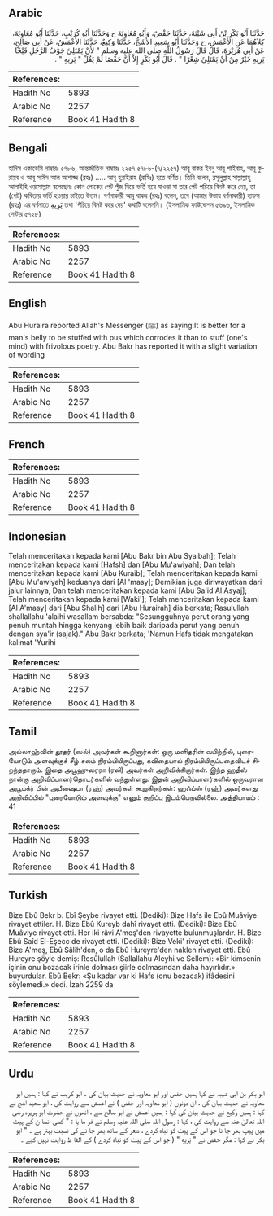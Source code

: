 ## Arabic


<div dir="rtl" lang="ar" style={{fontSize:'larger',backgroundColor:'#f8f9fa',padding:20}}>
حَدَّثَنَا أَبُو بَكْرِ بْنُ أَبِي شَيْبَةَ، حَدَّثَنَا حَفْصٌ، وَأَبُو مُعَاوِيَةَ ح وَحَدَّثَنَا أَبُو كُرَيْبٍ، حَدَّثَنَا أَبُو مُعَاوِيَةَ، كِلاَهُمَا عَنِ الأَعْمَشِ، ح وَحَدَّثَنَا أَبُو سَعِيدٍ الأَشَجُّ، حَدَّثَنَا وَكِيعٌ، حَدَّثَنَا الأَعْمَشُ، عَنْ أَبِي صَالِحٍ، عَنْ أَبِي هُرَيْرَةَ، قَالَ قَالَ رَسُولُ اللَّهِ صلى الله عليه وسلم ‏"‏ لأَنْ يَمْتَلِئَ جَوْفُ الرَّجُلِ قَيْحًا يَرِيهِ خَيْرٌ مِنْ أَنْ يَمْتَلِئَ شِعْرًا ‏"‏ ‏.‏ قَالَ أَبُو بَكْرٍ إِلاَّ أَنَّ حَفْصًا لَمْ يَقُلْ ‏"‏ يَرِيهِ ‏"‏ ‏.‏
</div>
<div style={{backgroundColor:'#f8f9fa',padding:20, marginBottom: 10}}><table> <thead> <tr> <th>References:</th> <th></th> </tr> </thead> <tbody><tr><td>Hadith No</td><td>5893</td></tr><tr><td>Arabic No</td><td>2257</td></tr><tr><td>Reference</td><td>Book 41 Hadith 8</td></tr></tbody></table></div>

## Bengali


<div dir="ltr" lang="bn" style={{fontSize:'larger',backgroundColor:'#f8f9fa',padding:20}}>
হাদিস একাডেমি নাম্বারঃ ৫৭৮৬, আন্তর্জাতিক নাম্বারঃ ২২৫৭ ৫৭৮৬-(৭/২২৫৭) আবূ বাকর ইবনু আবূ শাইবাহ, আবূ কুরায়ব ও আবূ সাঈদ আল আশাজ্জ (রহঃ) ..... আবূ হুরাইরাহ (রাযিঃ) হতে বর্ণিত। তিনি বলেন, রসূলুল্লাহ সাল্লাল্লাহু আলাইহি ওয়াসাল্লাম বলেছেনঃ কোন লোকের পেট পুঁজ দিয়ে ভর্তি হয়ে যাওয়া যা তার পেট পচিয়ে বিনষ্ট করে দেয়, তা (পেট) কবিতায় ভর্তি হওয়ার চাইতে উত্তম। বর্ণনাকারী আবূ বাকর (রহঃ) বলেন, তবে (আমার উস্তায বর্ণনাকারী) হাফস (রহঃ) এর বর্ণনাতে يَرِيهِ তথা 'পঁচিয়ে বিনষ্ট করে দেয়' কথাটি বলেননি। (ইসলামিক ফাউন্ডেশন ৫৬৯৬, ইসলামিক সেন্টার ৫৭২৮)
</div>
<div style={{backgroundColor:'#f8f9fa',padding:20, marginBottom: 10}}><table> <thead> <tr> <th>References:</th> <th></th> </tr> </thead> <tbody><tr><td>Hadith No</td><td>5893</td></tr><tr><td>Arabic No</td><td>2257</td></tr><tr><td>Reference</td><td>Book 41 Hadith 8</td></tr></tbody></table></div>

## English


<div dir="ltr" lang="en" style={{fontSize:'larger',backgroundColor:'#f8f9fa',padding:20}}>
Abu Huraira reported Allah's Messenger (ﷺ) as saying:It is better for a man's belly to be stuffed with pus which corrodes it than to stuff (one's mind) with frivolous poetry. Abu Bakr has reported it with a slight variation of wording
</div>
<div style={{backgroundColor:'#f8f9fa',padding:20, marginBottom: 10}}><table> <thead> <tr> <th>References:</th> <th></th> </tr> </thead> <tbody><tr><td>Hadith No</td><td>5893</td></tr><tr><td>Arabic No</td><td>2257</td></tr><tr><td>Reference</td><td>Book 41 Hadith 8</td></tr></tbody></table></div>

## French


<div dir="ltr" lang="fr" style={{fontSize:'larger',backgroundColor:'#f8f9fa',padding:20}}>

</div>
<div style={{backgroundColor:'#f8f9fa',padding:20, marginBottom: 10}}><table> <thead> <tr> <th>References:</th> <th></th> </tr> </thead> <tbody><tr><td>Hadith No</td><td>5893</td></tr><tr><td>Arabic No</td><td>2257</td></tr><tr><td>Reference</td><td>Book 41 Hadith 8</td></tr></tbody></table></div>

## Indonesian


<div dir="ltr" lang="id" style={{fontSize:'larger',backgroundColor:'#f8f9fa',padding:20}}>
Telah menceritakan kepada kami [Abu Bakr bin Abu Syaibah]; Telah menceritakan kepada kami [Hafsh] dan [Abu Mu'awiyah]; Dan telah menceritakan kepada kami [Abu Kuraib]; Telah menceritakan kepada kami [Abu Mu'awiyah] keduanya dari [Al 'masy]; Demikian juga diriwayatkan dari jalur lainnya, Dan telah menceritakan kepada kami [Abu Sa'id Al Asyaj]; Telah menceritakan kepada kami [Waki']; Telah menceritakan kepada kami [Al A'masy] dari [Abu Shalih] dari [Abu Hurairah] dia berkata; Rasulullah shallallahu 'alaihi wasallam bersabda: "Sesungguhnya perut orang yang penuh muntah hingga kenyang lebih baik daripada perut yang penuh dengan sya'ir (sajak)." Abu Bakr berkata; 'Namun Hafs tidak mengatakan kalimat 'Yurihi
</div>
<div style={{backgroundColor:'#f8f9fa',padding:20, marginBottom: 10}}><table> <thead> <tr> <th>References:</th> <th></th> </tr> </thead> <tbody><tr><td>Hadith No</td><td>5893</td></tr><tr><td>Arabic No</td><td>2257</td></tr><tr><td>Reference</td><td>Book 41 Hadith 8</td></tr></tbody></table></div>

## Tamil


<div dir="ltr" lang="ta" style={{fontSize:'larger',backgroundColor:'#f8f9fa',padding:20}}>
அல்லாஹ்வின் தூதர் (ஸல்) அவர்கள் கூறினார்கள்: ஒரு மனிதரின் வயிற்றில், புரையோடும் அளவுக்குச் சீழ் சலம் நிரம்பியிருப்பது, கவிதையால் நிரம்பியிருப்பதைவிடச் சிறந்ததாகும். இதை அபூஹுரைரா (ரலி) அவர்கள் அறிவிக்கிறார்கள். இந்த ஹதீஸ் நான்கு அறிவிப்பாளர்தொடர்களில் வந்துள்ளது. இதன் அறிவிப்பாளர்களில் ஒருவரான அபூபக்ர் பின் அபீஷைபா (ரஹ்) அவர்கள் கூறுகிறார்கள்: ஹஃப்ஸ் (ரஹ்) அவர்களது அறிவிப்பில் "புரையோடும் அளவுக்கு" எனும் குறிப்பு இடம்பெறவில்லை. அத்தியாயம் : 41
</div>
<div style={{backgroundColor:'#f8f9fa',padding:20, marginBottom: 10}}><table> <thead> <tr> <th>References:</th> <th></th> </tr> </thead> <tbody><tr><td>Hadith No</td><td>5893</td></tr><tr><td>Arabic No</td><td>2257</td></tr><tr><td>Reference</td><td>Book 41 Hadith 8</td></tr></tbody></table></div>

## Turkish


<div dir="ltr" lang="tr" style={{fontSize:'larger',backgroundColor:'#f8f9fa',padding:20}}>
Bize Ebû Bekr b. Ebî Şeybe rivayet etti. (Dediki): Bize Hafs ile Ebû Muâviye rivayet ettiler. H. Bize Ebû Kureyb dahî rivayet etti. (Dediki): Bize Ebû Muâviye rivayet etti. Her iki râvi A'meş'den rivayette bulunmuşlardır. H. Bize Ebû Saîd El-Eşecc de rivayet etti. (Dediki): Bize Veki' rivayet etti. (Dediki): Bize A'meş, Ebû Sâlih'den, o da Ebû Hureyre'den naklen rivayet etti. Ebû Hureyre şöyle demiş: Resûlullah (Sallallahu Aleyhi ve Sellem): «Bir kimsenin içinin onu bozacak irinle dolması şiirle dolmasından daha hayırlıdır.» buyurdular. Ebû Bekr: «Şu kadar var ki Hafs (onu bozacak) ifâdesini söylemedi.» dedi. İzah 2259 da
</div>
<div style={{backgroundColor:'#f8f9fa',padding:20, marginBottom: 10}}><table> <thead> <tr> <th>References:</th> <th></th> </tr> </thead> <tbody><tr><td>Hadith No</td><td>5893</td></tr><tr><td>Arabic No</td><td>2257</td></tr><tr><td>Reference</td><td>Book 41 Hadith 8</td></tr></tbody></table></div>

## Urdu


<div dir="rtl" lang="ur" style={{fontSize:'larger',backgroundColor:'#f8f9fa',padding:20}}>
ابو بکر بن ابی شیبہ نے کہا ہمیں حفص اور ابو معاویہ نے حدیث بیان کی ۔ ابو کریب نے کہا : ہمیں ابو معاویہ نے حدیث بیان کی ، ان دونوں ( ابو معاویہ اور حفص ) نے اعمش سے روایت کی ، ابو سعید اشج نے کہا : ہمیں وکیع نے حدیث بیان کی کہا : ہمیں اعمش نے ابو صالح سے ، انھوں نے حضرت ابو ہریرہ رضی اللہ تعالیٰ عنہ سے روایت کی ، کہا : رسول اللہ صلی اللہ علیہ وسلم نے فر ما یا : " کسی انسا ن کے پیٹ میں پیپ بھر جا نا جو اس کے پیٹ کو تباہ کردے ، شعر کے ساتھ بھر جا نے کی نسبت بہتر ہے ۔ " ابو بکر نے کہا : مگر حفص نے " يَريهِ " ( جو اس کے پیٹ کو تباہ کردے ) کے الفا ظ روایت نہیں کیے ۔
</div>
<div style={{backgroundColor:'#f8f9fa',padding:20, marginBottom: 10}}><table> <thead> <tr> <th>References:</th> <th></th> </tr> </thead> <tbody><tr><td>Hadith No</td><td>5893</td></tr><tr><td>Arabic No</td><td>2257</td></tr><tr><td>Reference</td><td>Book 41 Hadith 8</td></tr></tbody></table></div>